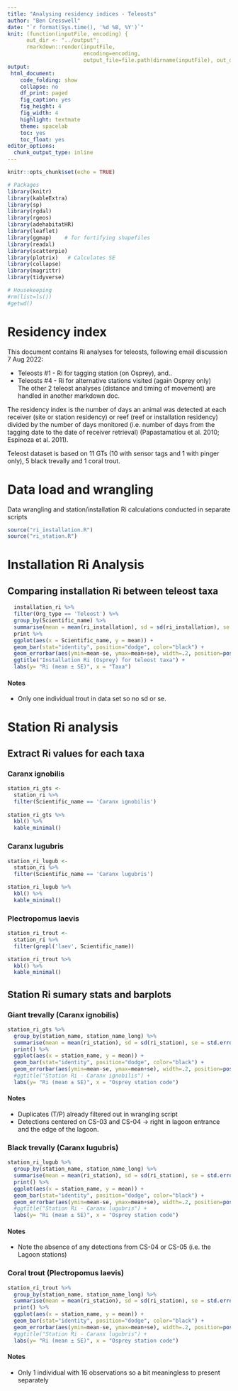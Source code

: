 ```yaml
---
title: "Analysing residency indices - Teleosts"
author: "Ben Cresswell"
date: "`r format(Sys.time(), '%d %B, %Y')`"
knit: (function(inputFile, encoding) { 
      out_dir <- "../output";
      rmarkdown::render(inputFile,
                        encoding=encoding, 
                        output_file=file.path(dirname(inputFile), out_dir, 'Ri_teleost_analysis.html')) })
output: 
 html_document:
    code_folding: show
    collapse: no
    df_print: paged
    fig_caption: yes
    fig_height: 4
    fig_width: 4
    highlight: textmate
    theme: spacelab
    toc: yes
    toc_float: yes
editor_options: 
  chunk_output_type: inline
---
```



```r
knitr::opts_chunk$set(echo = TRUE)
```


```r
# Packages
library(knitr)
library(kableExtra)
library(sp)
library(rgdal)
library(rgeos)
library(adehabitatHR)
library(leaflet)
library(ggmap)    # for fortifying shapefiles
library(readxl)
library(scatterpie)
library(plotrix)   # Calculates SE
library(collapse)
library(magrittr)
library(tidyverse)
```


```r
# Housekeeping
#rm(list=ls())
#getwd()
```


# Residency index

This document contains Ri analyses for teleosts, following email discussion 7 Aug 2022:

- Teleosts #1 - Ri for tagging station (on Osprey), and..  
- Teleosts #4 - Ri for alternative stations visited (again Osprey only)  
The other 2 teleost analyses (distance and timing of movement) are handled in another markdown doc.  

The residency index is the number of days an animal was detected at each receiver (site or station residency) or reef (reef or installation residency) divided by the number of days monitored (i.e. number of days from the tagging date to the date of receiver retrieval) (Papastamatiou et al. 2010; Espinoza et al. 2011).  

Teleost dataset is based on 11 GTs (10 with sensor tags and 1 with pinger only), 5 black trevally and 1 coral trout.  

# Data load and wrangling

Data wrangling and station/installation Ri calculations conducted in separate scripts
```r
source("ri_installation.R")
source("ri_station.R")
```


# Installation Ri Analysis

## Comparing installation Ri between teleost taxa
```r
  installation_ri %>% 
  filter(Org_type == 'Teleost') %>% 
  group_by(Scientific_name) %>% 
  summarise(mean = mean(ri_installation), sd = sd(ri_installation), se = std.error(ri_installation)) %>% 
  print %>% 
  ggplot(aes(x = Scientific_name, y = mean)) +
  geom_bar(stat="identity", position="dodge", color="black") +
  geom_errorbar(aes(ymin=mean-se, ymax=mean+se), width=.2, position=position_dodge(.9))+
  ggtitle("Installation Ri (Osprey) for teleost taxa") +
  labs(y= "Ri (mean ± SE)", x = "Taxa")
```
  
#### Notes    
- Only one individual trout in data set so no sd or se.   


# Station Ri analysis 

## Extract Ri values for each taxa {.tabset .tabset-faded}

### Caranx ignobilis
```r
station_ri_gts <- 
  station_ri %>% 
  filter(Scientific_name == 'Caranx ignobilis')
  
station_ri_gts %>% 
  kbl() %>%
  kable_minimal()
```

### Caranx lugubris
```r
station_ri_lugub <- 
  station_ri %>% 
  filter(Scientific_name == 'Caranx lugubris') 

station_ri_lugub %>% 
  kbl() %>%
  kable_minimal()
```

### Plectropomus laevis
```r
station_ri_trout <- 
  station_ri %>% 
  filter(grepl('laev', Scientific_name)) 

station_ri_trout %>% 
  kbl() %>%
  kable_minimal()
```


## Station Ri sumary stats and barplots

### Giant trevally (Caranx ignobilis)
```r
station_ri_gts %>% 
  group_by(station_name, station_name_long) %>% 
  summarise(mean = mean(ri_station), sd = sd(ri_station), se = std.error(ri_station)) %>% 
  print() %>% 
  ggplot(aes(x = station_name, y = mean)) +
  geom_bar(stat="identity", position="dodge", color="black") +
  geom_errorbar(aes(ymin=mean-se, ymax=mean+se), width=.2, position=position_dodge(.9)) +
  #ggtitle("Station Ri - Caranx ignobilis") +
  labs(y= "Ri (mean ± SE)", x = "Osprey station code")
```
  
#### Notes    
- Duplicates (T/P) already filtered out in wrangling script  
- Detections centered on CS-03 and CS-04 -> right in lagoon entrance and the edge of the lagoon.


### Black trevally (Caranx lugubris)
```r
station_ri_lugub %>% 
  group_by(station_name, station_name_long) %>% 
  summarise(mean = mean(ri_station), sd = sd(ri_station), se = std.error(ri_station)) %>% 
  print() %>% 
  ggplot(aes(x = station_name, y = mean)) +
  geom_bar(stat="identity", position="dodge", color="black") +
  geom_errorbar(aes(ymin=mean-se, ymax=mean+se), width=.2, position=position_dodge(.9)) +
  #ggtitle("Station Ri - Caranx lugubris") +
  labs(y= "Ri (mean ± SE)", x = "Osprey station code")
```
  
#### Notes  
- Note the absence of any detections from CS-04 or CS-05 (i.e. the Lagoon stations)

### Coral trout (Plectropomus laevis)
```r
station_ri_trout %>% 
  group_by(station_name, station_name_long) %>% 
  summarise(mean = mean(ri_station), sd = sd(ri_station), se = std.error(ri_station)) %>% 
  print() %>% 
  ggplot(aes(x = station_name, y = mean)) +
  geom_bar(stat="identity", position="dodge", color="black") +
  geom_errorbar(aes(ymin=mean-se, ymax=mean+se), width=.2, position=position_dodge(.9)) +
  #ggtitle("Station Ri - Caranx lugubris") +
  labs(y= "Ri (mean ± SE)", x = "Osprey station code")
```
  
#### Notes  
- Only 1 individual with 16 observations so a bit meaningless to present separately




